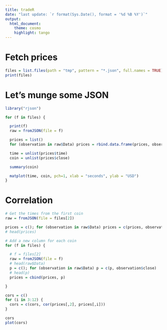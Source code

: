 ```yaml
---
title: tradeR
date: "last update: `r format(Sys.Date(), format = '%d %B %Y')`"
output:
  html_document:
    theme: cosmo
    highlight: tango
---
```


# Fetch prices
```r
files = list.files(path = "tmp", pattern = "*.json", full.names = TRUE)
print(files)
```

# Let's munge some JSON
```r
library("rjson")

for (f in files) {

  print(f)
  raw = fromJSON(file = f)

  prices = list()
  for (observation in raw$Data) prices = rbind.data.frame(prices, observation)

  time = unlist(prices$time)
  coin = unlist(prices$close)

  summary(coin)

  matplot(time, coin, pch=1, xlab = "seconds", ylab = "USD")
}

```

# Correlation
```r
# Get the times from the first coin
raw = fromJSON(file = files[2])

prices = c(); for (observation in raw$Data) prices = c(prices, observation$time)
# head(prices)

# Add a new column for each coin
for (f in files) {

  # f = files[2]
  raw = fromJSON(file = f)
  # head(raw$Data)
  p = c(); for (observation in raw$Data) p = c(p, observation$close)
  # head(p)
  prices = cbind(prices, p)

}

cors = c()
for (i in 3:12) {
  cors = c(cors, cor(prices[,2], prices[,i]))
}

cors
plot(cors)
```


